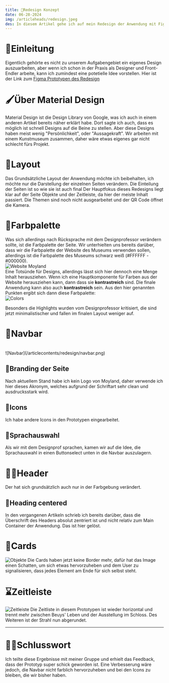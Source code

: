 ```yaml
---
title: 🎨Redesign Konzept
date: 06-28-2024
img: /articleheads/redesign.jpeg
des: In diesem Artikel gehe ich auf mein Redesign der Anwendung mit Figma ein.
---
```


# 📕Einleitung
Eigentlich gehörte es nicht zu unserem Aufgabengebiet ein eigenes Design auszuarbeiten, aber wenn ich schon in der Praxis als Designer und Front-Endler arbeite,
kann ich zumindest eine potetielle Idee vorstellen. Hier ist der Link zum <a href="https://www.figma.com/design/caMPntHFITZkKUX9F24rqe/Redesign-Moyland?node-id=0-1&t=7dnCoN5yvVaWGnJ9-1" className="content-link">Figma Prototypen des Redesign</a>

# 🖌️Über Material Design
Material Design ist die Design Library von Google, was ich auch in einem anderen Artikel bereits näher erklärt habe. Dort sagte ich auch, dass es möglich ist schnell Designs auf die Beine zu stellen.
Aber diese Designs haben meist wenig "Persönlichkeit", oder "Aussagekraft". Wir arbeiten mit einem Kunstmuseum zusammen, daher wäre etwas eigenes gar nicht schlecht fürs Projekt.


# 🔷Layout
Das Grundsätzliche Layout der Anwendung möchte ich beibehalten, ich möchte nur die Darstellung der einzelnen Seiten verändern. Die Einteilung der Seiten ist so wie sie ist auch final
Der Hauptfokus dieses Redesigns liegt klar auf der Seite Objekte und der Zeitleiste, da hier der meiste Inhalt passiert. Die Themen sind noch nicht ausgearbeitet und der QR Code öffnet die Kamera.


# 🎨Farbpalette
Was sich allerdings nach Rücksprache mit dem Designprofessor verändern sollte, ist die Farbpalette der Seite. 
Wir unterhielten uns bereits darüber, dass wir die Farbpalette der Website des Museums verwenden sollen, allerdings ist die Farbpalette des Museums schwarz weiß (#FFFFFF - #000000).
<br/>
![Website Moyland](/articlecontents/redesign/Website.png)
<br/>
Eine Totsünde für Designs, allerdings lässt sich hier dennoch eine Menge Inhalt herausziehen. Wenn ich eine Hauptkomponente für Farben aus der Website herausziehen kann, dann dass sie **kontrastreich** sind.
Die finale Anwendung kann also auch **kontrastreich** sein. Aus den hier genannten Punkten ergibt sich dann diese Farbpalette:
<br/>
![Colors](/articlecontents/redesign/colors.png)
<br/>

Besonders die Highlights wurden vom Designprofessor kritisiert, die sind jetzt minimalistischer und fallen im finalen Layout weniger auf.

# 🔷Navbar
<br/>
![Navbar](/articlecontents/redesign/navbar.png)
<br/>


## 🎴Branding der Seite
Nach aktuellem Stand habe ich kein Logo von Moyland, daher verwende ich hier dieses Akronym, welches aufgrund der Schriftart sehr clean und ausdrucksstark wird.

## 🔷Icons
Ich habe andere Icons in den Prototypen eingearbeitet.

## 💬Sprachauswahl
Als wir mit dem Designprof sprachen, kamen wir auf die Idee, die Sprachauswahl in einen Buttonselect unten in die Navbar auszulagern.

# 👨🏻Header
Der hat sich grundsätzlich auch nur in der Farbgebung verändert.

## 🔷Heading centered
In den vergangenen Artikeln schrieb ich bereits darüber, dass die Überschrift des Headers absolut zentriert ist und nicht relativ zum Main Container der Anwendung.
Das ist hier gelöst.

# 🎴Cards
![Objekte](/articlecontents/redesign/Cards.png)
Die Cards haben jetzt keine Border mehr, dafür hat das Image einen Schatten, um sich etwas hervorzuheben und dem User zu signalisieren, dass jedes Element am Ende für sich selbst steht.

# ⌛Zeitleiste

![Zeitleiste](/articlecontents/redesign/timeline.png)
Die Zeitliste in diesem Prototypen ist wieder horizontal und trennt mehr zwischen Beuys' Leben und der Ausstellung im Schloss. Des Weiteren ist der Strahl nun abgerundet.


---

# 👋🏻Schlusswort
 Ich teilte diese Ergebnisse mit meiner Gruppe und erhielt das Feedback, dass der Prototyp super schick geworden ist. Eine Verbesserung wäre jedoch, die Navbar nicht farblich hervorzuheben und bei den Icons zu bleiben, die wir bisher haben.
